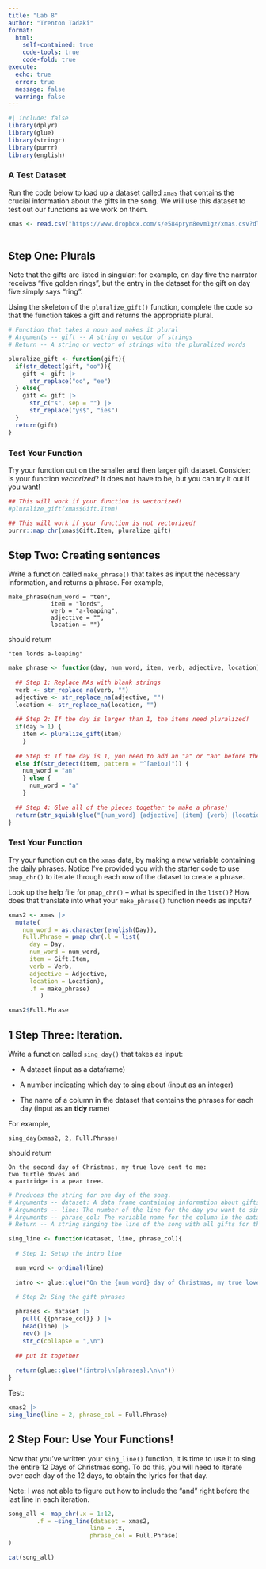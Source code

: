 ```yaml
---
title: "Lab 8"
author: "Trenton Tadaki"
format:
  html: 
    self-contained: true
    code-tools: true
    code-fold: true
execute: 
  echo: true
  error: true
  message: false
  warning: false
---
```


```r
#| include: false
library(dplyr)
library(glue)
library(stringr)
library(purrr)
library(english)

```

### A Test Dataset

Run the code below to load up a dataset called `xmas` that contains the crucial information about the gifts in the song. We will use this dataset to test out our functions as we work on them.

```r
xmas <- read.csv("https://www.dropbox.com/s/e584pryn8evm1gz/xmas.csv?dl=1")
  
```

## Step One: Plurals

Note that the gifts are listed in singular: for example, on day five the narrator receives "five golden rings", but the entry in the dataset for the gift on day five simply says "ring".

Using the skeleton of the `pluralize_gift()` function, complete the code so that the function takes a gift and returns the appropriate plural.

```r
# Function that takes a noun and makes it plural
# Arguments -- gift -- A string or vector of strings
# Return -- A string or vector of strings with the pluralized words

pluralize_gift <- function(gift){
  if(str_detect(gift, "oo")){
    gift <- gift |>
      str_replace("oo", "ee")
  } else{
    gift <- gift |>
      str_c("s", sep = "") |>
      str_replace("ys$", "ies")
  }
  return(gift)
}

```

### Test Your Function

Try your function out on the smaller and then larger gift dataset. Consider: is your function *vectorized*? It does not have to be, but you can try it out if you want!

```r
## This will work if your function is vectorized!
#pluralize_gift(xmas$Gift.Item)

## This will work if your function is not vectorized!
purrr::map_chr(xmas$Gift.Item, pluralize_gift)

```

## Step Two: Creating sentences

Write a function called `make_phrase()` that takes as input the necessary information, and returns a phrase. For example,

    make_phrase(num_word = "ten", 
                item = "lords", 
                verb = "a-leaping", 
                adjective = "", 
                location = "")

should return

    "ten lords a-leaping"

```r

make_phrase <- function(day, num_word, item, verb, adjective, location) {
  
  ## Step 1: Replace NAs with blank strings
  verb <- str_replace_na(verb, "")
  adjective <- str_replace_na(adjective, "")
  location <- str_replace_na(location, "")
  
  ## Step 2: If the day is larger than 1, the items need pluralized! 
  if(day > 1) {
    item <- pluralize_gift(item)
    }
  
  ## Step 3: If the day is 1, you need to add an "a" or "an" before the gift 
  else if(str_detect(item, pattern = "^[aeiou]")) {
    num_word = "an"
    } else {
      num_word = "a"
    }
  
  ## Step 4: Glue all of the pieces together to make a phrase! 
  return(str_squish(glue("{num_word} {adjective} {item} {verb} {location}")))
}
```

### Test Your Function

Try your function out on the `xmas` data, by making a new variable containing the daily phrases. Notice I've provided you with the starter code to use `pmap_chr()` to iterate through each row of the dataset to create a phrase.

::: callout-tip
Look up the help file for `pmap_chr()` -- what is specified in the `list()`? How does that translate into what your `make_phrase()` function needs as inputs?
:::

```r
xmas2 <- xmas |>
  mutate(
    num_word = as.character(english(Day)),
    Full.Phrase = pmap_chr(.l = list(
      day = Day, 
      num_word = num_word,
      item = Gift.Item, 
      verb = Verb, 
      adjective = Adjective, 
      location = Location), 
      .f = make_phrase)
         )

xmas2$Full.Phrase
```

## **1 Step Three: Iteration.**

Write a function called `sing_day()` that takes as input:

-   A dataset (input as a dataframe)

-   A number indicating which day to sing about (input as an integer)

-   The name of a column in the dataset that contains the phrases for each day (input as an **tidy** name)

For example,

    sing_day(xmas2, 2, Full.Phrase)

should return

    On the second day of Christmas, my true love sent to me:
    two turtle doves and
    a partridge in a pear tree.

```r
# Produces the string for one day of the song.
# Arguments -- dataset: A data frame containing information about gifts
# Arguments -- line: The number of the line for the day you want to sing about
# Arguments -- phrase_col: The variable name for the column in the dataset that contains the song phrases
# Return -- A string singing the line of the song with all gifts for the given day.

sing_line <- function(dataset, line, phrase_col){
  
  # Step 1: Setup the intro line

  num_word <- ordinal(line)
  
  intro <- glue::glue("On the {num_word} day of Christmas, my true love sent to me:")
  
  # Step 2: Sing the gift phrases

  phrases <- dataset |>
    pull( {{phrase_col}} ) |>
    head(line) |>
    rev() |>
    str_c(collapse = ",\n")
    
  ## put it together
    
  return(glue::glue("{intro}\n{phrases}.\n\n"))
}

```

Test:

```r
xmas2 |>
sing_line(line = 2, phrase_col = Full.Phrase)
```

## **2 Step Four: Use Your Functions!**

Now that you've written your `sing_line()` function, it is time to use it to sing the entire 12 Days of Christmas song. To do this, you will need to iterate over each day of the 12 days, to obtain the lyrics for that day.

Note: I was not able to figure out how to include the "and" right before the last line in each iteration.

```r
song_all <- map_chr(.x = 1:12,
        .f = ~sing_line(dataset = xmas2, 
                       line = .x,
                       phrase_col = Full.Phrase)
)

cat(song_all)
```
